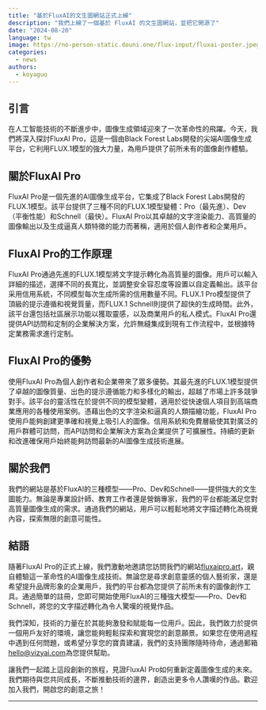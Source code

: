 ```yaml
---
title: "基於FluxAI的文生圖網站正式上線"
description: "我們上線了一個基於 FluxAI 的文生圖網站，並把它開源了"
date: "2024-08-20"
language: tw
image: https://no-person-static.douni.one/flux-input/fluxai-poster.jpeg
categories:
  - news
authors:
  - koyaguo
---
```


## 引言

在人工智能技術的不斷進步中，圖像生成領域迎來了一次革命性的飛躍。今天，我們將深入探討FluxAI Pro，這是一個由Black Forest Labs開發的尖端AI圖像生成平台，它利用FLUX.1模型的強大力量，為用戶提供了前所未有的圖像創作體驗。

## 關於FluxAI Pro

FluxAI Pro是一個先進的AI圖像生成平台，它集成了Black Forest Labs開發的FLUX.1模型。該平台提供了三種不同的FLUX.1模型變體：Pro（最先進）、Dev（平衡性能）和Schnell（最快）。FluxAI Pro以其卓越的文字渲染能力、高質量的圖像輸出以及生成逼真人類特徵的能力而著稱，適用於個人創作者和企業用戶。

## FluxAI Pro的工作原理

FluxAI Pro通過先進的FLUX.1模型將文字提示轉化為高質量的圖像。用戶可以輸入詳細的描述，選擇不同的長寬比，並調整安全容忍度等設置以自定義輸出。該平台采用信用系統，不同模型每次生成所需的信用數量不同。FLUX.1 Pro模型提供了頂級的提示遵循和視覺質量，而FLUX.1 Schnell則提供了超快的生成時間。此外，該平台還包括社區展示功能以獲取靈感，以及商業用戶的私人模式。FluxAI Pro還提供API訪問和定制的企業解決方案，允許無縫集成到現有工作流程中，並根據特定業務需求進行定制。

## FluxAI Pro的優勢

使用FluxAI Pro為個人創作者和企業帶來了眾多優勢。其最先進的FLUX.1模型提供了卓越的圖像質量、出色的提示遵循能力和多樣化的輸出，超越了市場上許多競爭對手。該平台的靈活性在於提供不同的模型變體，適用於從快速個人項目到高端商業應用的各種使用案例。憑藉出色的文字渲染和逼真的人類描繪功能，FluxAI Pro使用戶能夠創建更準確和視覺上吸引人的圖像。信用系統和免費層級使其對廣泛的用戶群體可訪問，而API訪問和企業解決方案為企業提供了可擴展性。持續的更新和改進確保用戶始終能夠訪問最新的AI圖像生成技術進展。

## 關於我們

我們的網站是基於FluxAI的三種模型——Pro、Dev和Schnell——提供強大的文生圖能力。無論是專業設計師、教育工作者還是營銷專家，我們的平台都能滿足您對高質量圖像生成的需求。通過我們的網站，用戶可以輕鬆地將文字描述轉化為視覺內容，探索無限的創意可能性。

## 結語

隨著FluxAI Pro的正式上線，我們激動地邀請您訪問我們的網站[fluxaipro.art](http://fluxaipro.art)，親自體驗這一革命性的AI圖像生成技術。無論您是尋求創意靈感的個人藝術家，還是希望提升品牌形象的企業用戶，我們的平台都為您提供了前所未有的圖像創作工具。通過簡單的註冊，您即可開始使用FluxAI的三種強大模型——Pro、Dev和Schnell，將您的文字描述轉化為令人驚嘆的視覺作品。

我們深知，技術的力量在於其能夠激發和賦能每一位用戶。因此，我們致力於提供一個用戶友好的環境，讓您能夠輕鬆探索和實現您的創意願景。如果您在使用過程中遇到任何問題，或希望分享您的寶貴建議，我們的支持團隊隨時待命，通過郵箱[hello@vizyai.com](mailto:hello@vizyai.com)為您提供幫助。

讓我們一起踏上這段創新的旅程，見證FluxAI Pro如何重新定義圖像生成的未來。我們期待與您共同成長，不斷推動技術的邊界，創造出更多令人讚嘆的作品。歡迎加入我們，開啟您的創意之旅！

---
